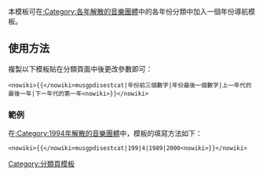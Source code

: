 <noinclude>{{Documentation subpage}}</noinclude>
<!-- 在本行下編輯模板說明 -->
本模板可在[[:Category:各年解散的音樂團體]]中的各年份分類中加入一個年份導航模板。

== 使用方法 ==
複製以下模板貼在分類頁面中後更改參數即可：
<pre>
<nowiki>{{</nowiki>musgpdisestcat|年份前三個數字|年份最後一個數字|上一年代的最後一年|下一年代的第一年<nowiki>}}</nowiki>
</pre>

=== 範例 ===
在[[:Category:1994年解散的音樂團體]]中，模板的填寫方法如下：
<pre>
<nowiki>{{</nowiki>musgpdisestcat|199|4|1989|2000<nowiki>}}</nowiki>
</pre>
<includeonly>
<!-- 本行下加入模板的分類 -->
[[Category:分類頁模板]]
</includeonly>